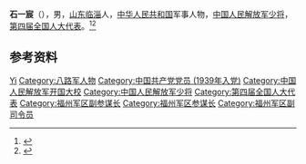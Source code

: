 '''石一宸'''（{{bd|1914年||2004年|}}），男，[[山东|山东]][[临淄|临淄]]人，[[中华人民共和国|中华人民共和国]]军事人物，[[中国人民解放军少将|中国人民解放军少将]]，[[第四届全国人大代表|第四届全国人大代表]]。<ref>{{Cite book|title=中国抗日战争人物大词典|author=刘景泉主编; 沈久泉, 王凯捷, 李卓副主编|publisher=天津大学出版社|year=1999|isbn=|location=|pages=}}</ref><ref>{{Cite book|title=中华军事人物大辞典|author=吴如蒿著; 陈策才, 张光彩, 赵功德等副主编|publisher=新华出版社|year=1989|isbn=|location=北京|pages=}}</ref>

== 参考资料 ==
{{reflist}}

{{中国人物小作品}}

{{Authority control}}
{{DEFAULTSORT:Shi石}}
[[Category:石姓|Yi]]
[[Category:八路军人物|Category:八路军人物]]
[[Category:中国共产党党员_(1939年入党)|Category:中国共产党党员 (1939年入党)]]
[[Category:中国人民解放军开国大校|Category:中国人民解放军开国大校]]
[[Category:中国人民解放军少将|Category:中国人民解放军少将]]
[[Category:第四届全国人大代表|Category:第四届全国人大代表]]
[[Category:福州军区副参谋长|Category:福州军区副参谋长]]
[[Category:福州军区参谋长|Category:福州军区参谋长]]
[[Category:福州军区副司令员|Category:福州军区副司令员]]
